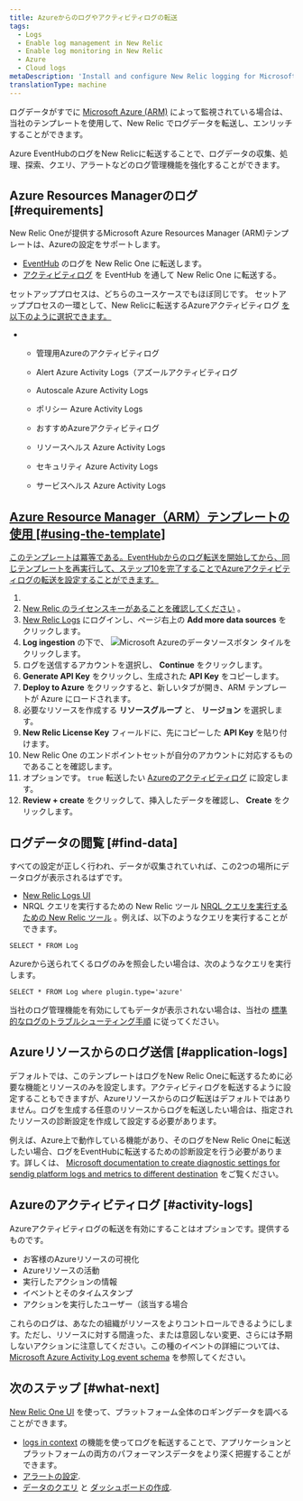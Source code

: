 ```yaml
---
title: Azureからのログやアクティビティログの転送
tags:
  - Logs
  - Enable log management in New Relic
  - Enable log monitoring in New Relic
  - Azure
  - Cloud logs
metaDescription: 'Install and configure New Relic logging for Microsoft Azure Resources Manager (ARM), so you can use enhanced log management capabilities.'
translationType: machine
---
```


ログデータがすでに [Microsoft Azure (ARM)](https://docs.microsoft.com/en-us/azure/azure-resource-manager/management/overview) によって監視されている場合は、当社のテンプレートを使用して、New Relic でログデータを転送し、エンリッチすることができます。

Azure EventHubのログをNew Relicに転送することで、ログデータの収集、処理、探索、クエリ、アラートなどのログ管理機能を強化することができます。

## Azure Resources Managerのログ [#requirements]

New Relic Oneが提供するMicrosoft Azure Resources Manager (ARM)テンプレートは、Azureの設定をサポートします。

* [EventHub](#application-logs) のログを New Relic One に転送します。
* [アクティビティログ](#activity-logs) を EventHub を通して New Relic One に転送する。

セットアッププロセスは、どちらのユースケースでもほぼ同じです。 セットアッププロセスの一環として、New Relicに転送するAzureアクティビティログ [を以下のように選択できます。](https://docs.microsoft.com/en-us/azure/azure-monitor/essentials/activity-log)

* * 管理用Azureのアクティビティログ

  * Alert Azure Activity Logs（アズールアクティビティログ

  * Autoscale Azure Activity Logs

  * ポリシー Azure Activity Logs

  * おすすめAzureアクティビティログ

  * リソースヘルス Azure Activity Logs

  * セキュリティ Azure Activity Logs

  * サービスヘルス Azure Activity Logs

## [Azure Resource Manager（ARM）テンプレートの使用 [#using-the-template]](https://docs.microsoft.com/en-us/azure/azure-monitor/essentials/activity-log)

[このテンプレートは冪等である。EventHubからのログ転送を開始してから、同じテンプレートを再実行して、ステップ10を完了することでAzureアクティビティログの転送を設定することができます。](https://docs.microsoft.com/en-us/azure/azure-monitor/essentials/activity-log)

1. [](https://docs.microsoft.com/en-us/azure/azure-monitor/essentials/activity-log)
2. [](https://docs.microsoft.com/en-us/azure/azure-monitor/essentials/activity-log)[New Relic のライセンスキーがあることを確認してください](/docs/apis/intro-apis/new-relic-api-keys/#ingest-license-key) 。
3. [New Relic Logs](https://one.newrelic.com/launcher/logger.log-launcher) にログインし、ページ右上の **Add more data sources** をクリックします。
4. **Log ingestion** の下で、 ![Microsoft Azureのデータソースボタン](./images/azure-tile.png) タイルをクリックします。
5. ログを送信するアカウントを選択し、 **Continue** をクリックします。
6. **Generate API Key** をクリックし、生成された **API Key** をコピーします。
7. **Deploy to Azure** をクリックすると、新しいタブが開き、ARM テンプレートが Azure にロードされます。
8. 必要なリソースを作成する **リソースグループ** と、 **リージョン** を選択します。
9. **New Relic License Key** フィールドに、先にコピーした **API Key** を貼り付けます。
10. New Relic One のエンドポイントセットが自分のアカウントに対応するものであることを確認します。
11. オプションです。 `true` 転送したい [Azureのアクティビティログ](https://docs.microsoft.com/en-us/azure/azure-monitor/essentials/activity-log) に設定します。
12. **Review + create** をクリックして、挿入したデータを確認し、 **Create** をクリックします。

## ログデータの閲覧 [#find-data]

すべての設定が正しく行われ、データが収集されていれば、この2つの場所にデータログが表示されるはずです。

* [New Relic Logs UI](https://one.newrelic.com/launcher/logger.log-launcher)
* NRQL クエリを実行するための New Relic ツール [NRQL クエリを実行するための New Relic ツール](/docs/chart-builder/use-chart-builder/choose-data/use-advanced-nrql-mode-specify-data) 。例えば、以下のようなクエリを実行することができます。

```
SELECT * FROM Log
```

Azureから送られてくるログのみを照会したい場合は、次のようなクエリを実行します。

```
SELECT * FROM Log where plugin.type='azure'
```

当社のログ管理機能を有効にしてもデータが表示されない場合は、当社の [標準的なログのトラブルシューティング手順](/docs/logs/log-management/troubleshooting/no-log-data-appears-ui/) に従ってください。

## Azureリソースからのログ送信 [#application-logs]

デフォルトでは、このテンプレートはログをNew Relic Oneに転送するために必要な機能とリソースのみを設定します。アクティビティログを転送するように設定することもできますが、Azureリソースからのログ転送はデフォルトではありません。ログを生成する任意のリソースからログを転送したい場合は、指定されたリソースの診断設定を作成して設定する必要があります。

例えば、Azure上で動作している機能があり、そのログをNew Relic Oneに転送したい場合、ログをEventHubに転送するための診断設定を行う必要があります。詳しくは、 [Microsoft documentation to create diagnostic settings for sendig platform logs and metrics to different destination](https://docs.microsoft.com/en-us/azure/azure-monitor/essentials/diagnostic-settings?tabs=CMD) をご覧ください。

## Azureのアクティビティログ [#activity-logs]

Azureアクティビティログの転送を有効にすることはオプションです。提供するものです。

* お客様のAzureリソースの可視化
* Azureリソースの活動
* 実行したアクションの情報
* イベントとそのタイムスタンプ
* アクションを実行したユーザー（該当する場合

これらのログは、あなたの組織がリソースをよりコントロールできるようにします。ただし、リソースに対する間違った、または意図しない変更、さらには予期しないアクションに注意してください。この種のイベントの詳細については、 [Microsoft Azure Activity Log event schema](https://docs.microsoft.com/en-us/azure/azure-monitor/essentials/activity-log-schema) を参照してください。

## 次のステップ [#what-next]

[New Relic One UI](/docs/logs/log-management/ui-data/use-logs-ui/) を使って、プラットフォーム全体のロギングデータを調べることができます。

* [logs in context](/docs/logs/enable-log-management-new-relic/configure-logs-context/configure-logs-context-apm-agents/) の機能を使ってログを転送することで、アプリケーションとプラットフォームの両方のパフォーマンスデータをより深く把握することができます。
* [アラートの設定](/docs/alerts-applied-intelligence/new-relic-alerts/alert-conditions/create-alert-conditions/).
* [データのクエリ](/docs/query-your-data/explore-query-data/get-started/introduction-querying-new-relic-data/) と [ダッシュボードの作成](/docs/query-your-data/explore-query-data/dashboards/introduction-dashboards/).